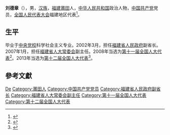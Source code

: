 '''刘德章'''（{{bd|1946年||}}），男，[[汉族|汉族]]，[[福建|福建]][[莆田|莆田]]人，[[中华人民共和国|中华人民共和国]]政治人物，[[中国共产党|中国共产党]]党员，[[全国人民代表大会|全国人民代表大会]]福建地区代表<ref>{{cite web|author=新华网|title=第十一届全国人大代表|url=http://news.xinhuanet.com/ziliao/2008-03/03/content_7708230.htm?node=36628|publisher=新华网|accessdate=2014-01-07|archive-date=2014-01-10|archive-url=https://web.archive.org/web/20140110211415/http://news.xinhuanet.com/ziliao/2008-03/03/content_7708230.htm?node=36628|dead-url=no}}</ref>。

== 生平 ==
毕业于[[中央党校|中央党校]]科学社会主义专业。2002年3月，担任[[福建省人民政府|福建省人民政府]]副省长。2007年1月，担任[[福建省人大常委会|福建省人大常委会]]副主任。2008年当选为[[第十一届全国人大代表|第十一届全国人大代表]]<ref>{{cite news|title=全国人大代表信息-刘德章|url=http://210.82.31.1:8084/delegate/viewDelegate.action?dbid=111070|accessdate=2013-04-05|newspaper=全国人大网|archive-url=https://web.archive.org/web/20140407063808/http://www.npc.gov.cn/delegate/viewDelegate.action?dbid=111070|archive-date=2014-04-07|dead-url=yes}}</ref>。2013年当选为[[第十二届全国人大代表|第十二届全国人大代表]]<ref>{{cite news|title=全国人大代表信息-刘德章|url=http://210.82.31.1:8084/delegate/viewDelegate.action?dbid=121043|accessdate=2013-04-05|newspaper=全国人大网|archive-url=https://web.archive.org/web/20140407063401/http://www.npc.gov.cn/delegate/viewDelegate.action?dbid=121043|archive-date=2014-04-07|dead-url=yes}}</ref>。

==參考文獻==
{{reflist}}

{{Authority control}}
{{DEFAULTSORT:Liu}}
[[Category:刘姓|De]]
[[Category:莆田人|Category:莆田人]]
[[Category:中国共产党党员|Category:中国共产党党员]]
[[Category:福建省人民政府副省长|Category:福建省人民政府副省长]]
[[Category:福建省人大常委会副主任|Category:福建省人大常委会副主任]]
[[Category:第十一届全国人大代表|Category:第十一届全国人大代表]]
[[Category:第十二届全国人大代表|Category:第十二届全国人大代表]]


{{中国政治人物小作品}}
